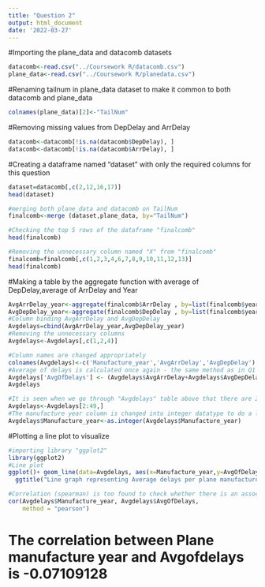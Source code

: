 ---
title: "Question 2"
output: html_document
date: '2022-03-27'
---

#Importing the plane_data and datacomb datasets
```{r}
datacomb<-read.csv("../Coursework R/datacomb.csv")
plane_data<-read.csv("../Coursework R/planedata.csv")
```

#Renaming tailnum in plane_data dataset to make it common to both datacomb and plane_data
```{r}
colnames(plane_data)[2]<-"TailNum"
```

#Removing missing values from DepDelay and ArrDelay
```{r}
datacomb<-datacomb[!is.na(datacomb$DepDelay), ]
datacomb<-datacomb[!is.na(datacomb$ArrDelay), ]
```

#Creating a dataframe named "dataset" with only the required columns for this question
```{r}
dataset=datacomb[,c(2,12,16,17)]
head(dataset)
```

```{r}
#merging both plane_data and datacomb on TailNum
finalcomb<-merge (dataset,plane_data, by="TailNum")
```
```{r}
#Checking the top 5 rows of the dataframe "finalcomb"
head(finalcomb)
```
```{r}
#Removing the unnecessary column named "X" from "finalcomb"
finalcomb=finalcomb[,c(1,2,3,4,6,7,8,9,10,11,12,13)]
head(finalcomb)
```

#Making a table by the aggregate function with average of DepDelay,average of ArrDelay and Year
```{r}
AvgArrDelay_year<-aggregate(finalcomb$ArrDelay , by=list(finalcomb$year), FUN=mean) 
AvgDepDelay_year<-aggregate(finalcomb$DepDelay , by=list(finalcomb$year), FUN=mean) 
#Column binding AvgArrDelay and AvgDepDelay
Avgdelays=cbind(AvgArrDelay_year,AvgDepDelay_year) 
#Removing the unnecessary columns
Avgdelays<-Avgdelays[,c(1,2,4)] 
```
```{r}
#Column names are changed appropriately
colnames(Avgdelays)<-c('Manufacture_year','AvgArrDelay','AvgDepDelay') 
#Average of delays is calculated once again - the same method as in Q1
Avgdelays['AvgOfDelays'] <- (Avgdelays$AvgArrDelay+Avgdelays$AvgDepDelay)/2
Avgdelays
```
```{r}
#It is seen when we go through "Avgdelays" table above that there are 2 out of range data(meaningless)  under Manufacture_year column which are'0000' and 'None' hence they are removed.
Avgdelays<-Avgdelays[2:49,]
#The manufacture year column is changed into integer datatype to do a line plot and to find the correlation between plane manufacture year and Avgofdelays
Avgdelays$Manufacture_year<-as.integer(Avgdelays$Manufacture_year)
```

#Plotting a line plot to visualize
```{r}
#importing library "ggplot2"
library(ggplot2)
#Line plot
ggplot()+ geom_line(data=Avgdelays, aes(x=Manufacture_year,y=AvgOfDelays, colour="AvgofDelays"))+  geom_point(data=Avgdelays, aes(x=Manufacture_year,y=AvgOfDelays, colour="AvgofDelays")) + xlab("Plane Manufacture Year")+ ylab("Average Delay/mins")+
  ggtitle("Line graph representing Average delays per plane manufacture year")
```

```{r}
#Correlation (spearman) is too found to check whether there is an association between Plane Manufacture Year and the average delay.
cor(Avgdelays$Manufacture_year, Avgdelays$AvgOfDelays,
    method = "pearson")
```
# The correlation between Plane manufacture year and Avgofdelays is -0.07109128

